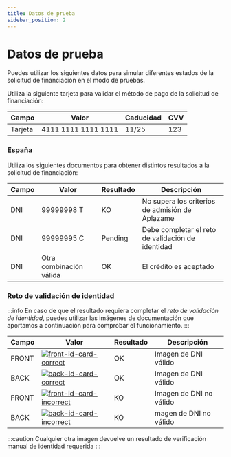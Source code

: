 ```yaml
---
title: Datos de prueba
sidebar_position: 2
---
```


# Datos de prueba
Puedes utilizar los siguientes datos para simular diferentes estados de la solicitud de financiación en el modo de pruebas.

Utiliza la siguiente tarjeta para validar el método de pago de la solicitud de financiación:

Campo |Valor | Caducidad | CVV
|----- | ----- | -------- | ---
Tarjeta | 4111 1111 1111 1111 | 11/25 | 123

### España

Utiliza los siguientes documentos para obtener distintos resultados a la solicitud de financiación:

Campo | Valor | Resultado | Descripción
------| ----- | --------- | ---------
DNI | 99999998 T | KO | No supera los criterios de admisión de Aplazame
DNI | 99999995 C | Pending | Debe completar el reto de validación de identidad
DNI | Otra combinación válida | OK | El crédito es aceptado

### Reto de validación de identidad
:::info
En caso de que el resultado requiera completar el *reto de validación de identidad*, puedes utilizar las imágenes de documentación que aportamos a continuación para comprobar el funcionamiento.
:::

Campo | Valor | Resultado | Descripción
--|--|--|--
FRONT | <a href="/img/test_data/front-id-card-correct.jpeg" target="_blank" className="test-data">![front-id-card-correct](/img/test_data/front-id-card-correct.jpeg)</a> | OK | Imagen de DNI válido
BACK | <a href="/img/test_data/back-id-card-correct.jpeg" target="_blank" className="test-data">![back-id-card-correct](/img/test_data/back-id-card-correct.jpeg)</a> | OK | Imagen de DNI válido
FRONT | <a href="/img/test_data/front-id-card-incorrect.jpeg" target="_blank" className="test-data">![front-id-card-incorrect](/img/test_data/front-id-card-incorrect.jpeg)</a> | KO | Imagen de DNI no válido
BACK | <a href="/img/test_data/back-id-card-incorrect.jpeg" target="_blank" className="test-data">![back-id-card-incorrect](/img/test_data/back-id-card-incorrect.jpeg)</a> | KO | magen de DNI no válido

:::caution
Cualquier otra imagen devuelve un resultado de verificación manual de identidad requerida
:::
